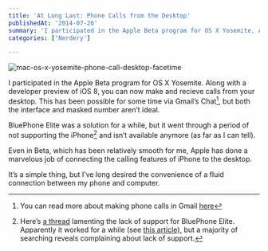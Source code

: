 ```yaml
---
title: 'At Long Last: Phone Calls from the Desktop'
publishedAt: '2014-07-26'
summary: 'I participated in the Apple Beta program for OS X Yosemite. Along with a developer preview of iOS 8, you can now make and recieve calls from your desktop. This has been possible for some time via Gm...'
categories: ['Nerdery']

---
```


<Image src="/images/blog/at-long-last-phone-calls-from-the-desktop/83bdd-mac-os-x-yosemite-phone-call-desktop-facetime.png" alt="mac-os-x-yosemite-phone-call-desktop-facetime" width={800} height={600} />

I participated in the Apple Beta program for OS X Yosemite. Along with a developer preview of iOS 8, you can now make and recieve calls from your desktop. This has been possible for some time via Gmail’s Chat[^1], but both the interface and masked number aren’t ideal.

BluePhone Elite was a solution for a while, but it went through a period of not supporting the iPhone[^2] and isn’t available anymore (as far as I can tell).

Even in Beta, which has been relatively smooth for me, Apple has done a marvelous job of connecting the calling features of iPhone to the desktop.

It’s a simple thing, but I’ve long desired the convenience of a fluid connection between my phone and computer.

[^1]: You can read more about making phone calls in Gmail [here](https://support.google.com/chat/answer/3379791?hl=en)

[^2]: Here’s [a thread](https://discussions.apple.com/thread/2412343?start=0&tstart=0) lamenting the lack of support for BluePhone Elite. Apparently it worked for a while (see [this article),](http://smokingapples.com/software/reviews/bluephoneelite-finally-supports-the-iphone/) but a majority of searching reveals complaining about lack of support.
